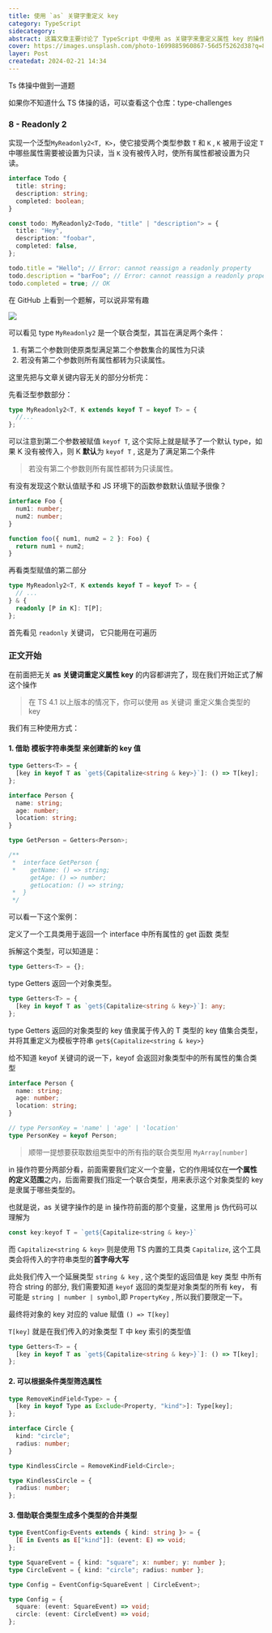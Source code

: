 ```yaml
---
title: 使用 `as` 关键字重定义 key
category: TypeScript
sidecategory:
abstract: 这篇文章主要讨论了 TypeScript 中使用 as 关键字来重定义属性 key 的操作。
cover: https://images.unsplash.com/photo-1699885960867-56d5f5262d38?q=80&w=2670&auto=format&fit=crop&ixlib=rb-4.0.3&ixid=M3wxMjA3fDB8MHxwaG90by1wYWdlfHx8fGVufDB8fHx8fA%3D%3D
layer: Post
createdat: 2024-02-21 14:34
---
```


Ts 体操中做到一道题

如果你不知道什么 TS 体操的话，可以查看这个仓库：<Link target="_blank" href="https://github.com/type-challenges/type-challenges">type-challenges</Link>

### 8 - Readonly 2

实现一个泛型`MyReadonly2<T, K>`，使它接受两个类型参数 `T` 和 `K` , `K` 被用于设定 `T` 中哪些属性需要被设置为只读，当 `K` 没有被传入时，使所有属性都被设置为只读。

```ts
interface Todo {
  title: string;
  description: string;
  completed: boolean;
}

const todo: MyReadonly2<Todo, "title" | "description"> = {
  title: "Hey",
  description: "foobar",
  completed: false,
};

todo.title = "Hello"; // Error: cannot reassign a readonly property
todo.description = "barFoo"; // Error: cannot reassign a readonly property
todo.completed = true; // OK
```

在 GitHub 上看到一个题解，可以说非常有趣

<Image src="/nextBlog/article_img/TypeScript/issue_8.png" />

可以看见 type `MyReadonly2` 是一个联合类型，其旨在满足两个条件：

1. 有第二个参数则使原类型满足第二个参数集合的属性为只读
2. 若没有第二个参数则所有属性都转为只读属性。

这里先把与文章关键内容无关的部分分析完：

先看泛型参数部分：

```ts
type MyReadonly2<T, K extends keyof T = keyof T> = {
  //...
};
```

可以注意到第二个参数被赋值 `keyof T`, 这个实际上就是赋予了一个默认 type，如果 K 没有被传入，则 K **默认**为 `keyof T` , 这是为了满足第二个条件

> 若没有第二个参数则所有属性都转为只读属性。

有没有发现这个默认值赋予和 JS 环境下的函数参数默认值赋予很像？

```ts
interface Foo {
  num1: number;
  num2: number;
}

function foo({ num1, num2 = 2 }: Foo) {
  return num1 + num2;
}
```

再看类型赋值的第二部分

```ts
type MyReadonly2<T, K extends keyof T = keyof T> = {
  // ...
} & {
  readonly [P in K]: T[P];
};
```

首先看见 `readonly` 关键词， 它只能用在可遍历

### 正文开始

在前面把无关 **as 关键词重定义属性 key** 的内容都讲完了，现在我们开始正式了解这个操作

> 在 TS 4.1 以上版本的情况下，你可以使用 as 关键词 重定义集合类型的 key

我们有三种使用方式：

#### 1. 借助 模板字符串类型 来创建新的 key 值

```ts
type Getters<T> = {
  [key in keyof T as `get${Capitalize<string & key>}`]: () => T[key];
};

interface Person {
  name: string;
  age: number;
  location: string;
}

type GetPerson = Getters<Person>;

/**
 *  interface GetPerson {
 *    getName: () => string;
      getAge: () => number;
      getLocation: () => string;
 *  }
 */
```

可以看一下这个案例：

定义了一个工具类用于返回一个 interface 中所有属性的 get 函数 类型

拆解这个类型，可以知道是：

```ts
type Getters<T> = {};
```

type Getters 返回一个对象类型。

```ts
type Getters<T> = {
  [key in keyof T as `get${Capitalize<string & key>}`]: any;
};
```

type Getters 返回的对象类型的 key 值隶属于传入的 T 类型的 key 值集合类型，并将其重定义为模板字符串 `get${Capitalize<string & key>}`

给不知道 keyof 关键词的说一下，keyof 会返回对象类型中的所有属性的集合类型

```ts
interface Person {
  name: string;
  age: number;
  location: string;
}

// type PersonKey = 'name' | 'age' | 'location'
type PersonKey = keyof Person;
```

> 顺带一提想要获取数组类型中的所有指的联合类型用 `MyArray[number]`

in 操作符要分两部分看，前面需要我们定义一个变量，它的作用域仅在**一个属性的定义范围**之内，后面需要我们指定一个联合类型，用来表示这个对象类型的 key 是隶属于哪些类型的。

也就是说，as 关键字操作的是 in 操作符前面的那个变量，这里用 js 伪代码可以理解为

```js
const key:keyof T = `get${Capitalize<string & key>}`
```

而 `Capitalize<string & key>` 则是使用 TS 内置的工具类 `Capitalize`, 这个工具类会将传入的字符串类型的**首字母大写**

此处我们传入一个延展类型 `string & key` , 这个类型的返回值是 key 类型 中所有符合 string 的部分, 我们需要知道 `keyof` 返回的类型是对象类型的所有 key，
有可能是 `string | number | symbol`,即 `PropertyKey` , 所以我们要限定一下。

最终将对象的 key 对应的 value 赋值 `() => T[key]`

`T[key]` 就是在我们传入的对象类型 T 中 key 索引的类型值

```ts
type Getters<T> = {
  [key in keyof T as `get${Capitalize<string & key>}`]: () => T[key];
};
```

#### 2. 可以根据条件类型筛选属性

```ts
type RemoveKindField<Type> = {
  [key in keyof Type as Exclude<Property, "kind">]: Type[key];
};

interface Circle {
  kind: "circle";
  radius: number;
}

type KindlessCircle = RemoveKindField<Circle>;

type KindlessCircle = {
  radius: number;
};
```

#### 3. 借助联合类型生成多个类型的合并类型

```ts
type EventConfig<Events extends { kind: string }> = {
  [E in Events as E["kind"]]: (event: E) => void;
};

type SquareEvent = { kind: "square"; x: number; y: number };
type CircleEvent = { kind: "circle"; radius: number };

type Config = EventConfig<SquareEvent | CircleEvent>;

type Config = {
  square: (event: SquareEvent) => void;
  circle: (event: CircleEvent) => void;
};
```

